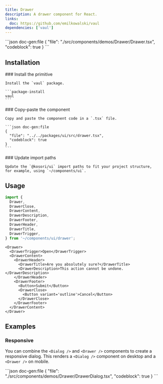 ```yaml
---
title: Drawer
description: A drawer component for React.
links:
  doc: https://github.com/emilkowalski/vaul
dependencies: ['vaul']
---
```


<ComponentPreview name='drawer'>
```json doc-gen:file
{
  "file": "./src/components/demos/Drawer/Drawer.tsx",
  "codeblock": true
}
```
</ComponentPreview>

## Installation

<Steps>

  <Step>
    ### Install the primitive
    
    Install the `vaul` package.

    ```package-install
    vaul
    ```

  </Step>
    
  <Step>
    ### Copy-paste the component
    
    Copy and paste the component code in a `.tsx` file.

    ```json doc-gen:file
    {
      "file": "../../packages/ui/src/drawer.tsx",
      "codeblock": true
    }
    ```

  </Step>

  <Step>
    ### Update import paths

    Update the `@kosori/ui` import paths to fit your project structure, for example, using `~/components/ui`.

  </Step>

</Steps>

## Usage

```ts
import {
  Drawer,
  DrawerClose,
  DrawerContent,
  DrawerDescription,
  DrawerFooter,
  DrawerHeader,
  DrawerTitle,
  DrawerTrigger,
} from '~/components/ui/drawer';
```

```tsx
<Drawer>
  <DrawerTrigger>Open</DrawerTrigger>
  <DrawerContent>
    <DrawerHeader>
      <DrawerTitle>Are you absolutely sure?</DrawerTitle>
      <DrawerDescription>This action cannot be undone.</DrawerDescription>
    </DrawerHeader>
    <DrawerFooter>
      <Button>Submit</Button>
      <DrawerClose>
        <Button variant='outline'>Cancel</Button>
      </DrawerClose>
    </DrawerFooter>
  </DrawerContent>
</Drawer>
```

## Examples

### Responsive

You can combine the `<Dialog />` and `<Drawer />` components to create a responsive dialog. This renders a `<Dialog />` component on desktop and a `<Drawer />` on mobile.

<ComponentPreview name='drawer-dialog'>
```json doc-gen:file
{
  "file": "./src/components/demos/Drawer/DrawerDialog.tsx",
  "codeblock": true
}
```
</ComponentPreview>
